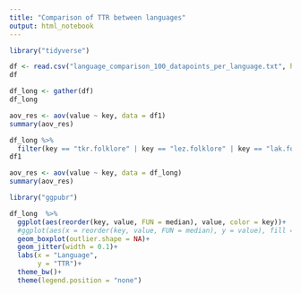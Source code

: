 ```yaml
---
title: "Comparison of TTR between languages"
output: html_notebook
---
```


```r
library("tidyverse")
```


```r
df <- read.csv("language_comparison_100_datapoints_per_language.txt", header = TRUE, sep = ",")
df
```


```r
df_long <- gather(df)
df_long
```

```r
aov_res <- aov(value ~ key, data = df1)
summary(aov_res)
```



```r
df_long %>%
  filter(key == "tkr.folklore" | key == "lez.folklore" | key == "lak.folklore") -> df1
df1
```

```r
aov_res <- aov(value ~ key, data = df_long)
summary(aov_res)
```





```r
library("ggpubr")
```

```r
df_long  %>%
  ggplot(aes(reorder(key, value, FUN = median), value, color = key))+
  #ggplot(aes(x = reorder(key, value, FUN = median), y = value), fill = reorder(key, value, FUN = median))+
  geom_boxplot(outlier.shape = NA)+
  geom_jitter(width = 0.1)+
  labs(x = "Language",
       y = "TTR")+
  theme_bw()+
  theme(legend.position = "none")
```